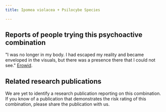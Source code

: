 ---
title: Ipomea violacea + Psilocybe Species

---

## Reports of people trying this psychoactive combination

"I was no longer in my body. I had escaped my reality and became enveloped in the visuals, but there was a presence there that I could not see." [Erowid](https://erowid.org/experiences/exp.php?ID=71885).


## Related research publications

We are yet to identify a research publication reporting on this combination. If you know of a publication that demonstrates the risk rating of this combination, please share the publication with us.



